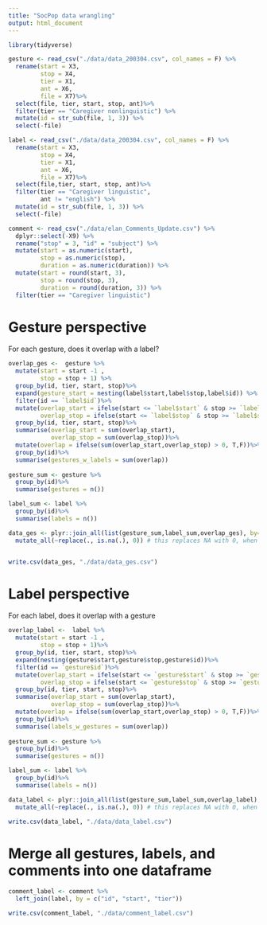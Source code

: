 ```yaml
---
title: "SocPop data wrangling"
output: html_document
---
```


```r

library(tidyverse)

```

```r
gesture <- read_csv("./data/data_200304.csv", col_names = F) %>%
  rename(start = X3,
         stop = X4,
         tier = X1,
         ant = X6, 
         file = X7)%>%
  select(file, tier, start, stop, ant)%>%
  filter(tier == "Caregiver nonlinguistic") %>% 
  mutate(id = str_sub(file, 1, 3)) %>% 
  select(-file)

label <- read_csv("./data/data_200304.csv", col_names = F) %>%
  rename(start = X3,
         stop = X4,
         tier = X1,
         ant = X6,
         file = X7)%>%
  select(file,tier, start, stop, ant)%>%
  filter(tier == "Caregiver linguistic", 
         ant != "english") %>% 
  mutate(id = str_sub(file, 1, 3)) %>% 
  select(-file)

comment <- read_csv("./data/elan_Comments_Update.csv") %>% 
  dplyr::select(-X9) %>%
  rename("stop" = 3, "id" = "subject") %>% 
  mutate(start = as.numeric(start), 
         stop = as.numeric(stop), 
         duration = as.numeric(duration)) %>% 
  mutate(start = round(start, 3), 
         stop = round(stop, 3), 
         duration = round(duration, 3)) %>% 
  filter(tier == "Caregiver linguistic")

```

# Gesture perspective

For each gesture, does it overlap with a label?

```r
overlap_ges <-  gesture %>%
  mutate(start = start -1 ,
         stop = stop + 1) %>%
  group_by(id, tier, start, stop)%>%
  expand(gesture_start = nesting(label$start,label$stop,label$id)) %>%
  filter(id == `label$id`)%>%
  mutate(overlap_start = ifelse(start <= `label$start` & stop >= `label$start`, T,F),
         overlap_stop = ifelse(start <= `label$stop` & stop >= `label$stop`, T,F))%>%
  group_by(id, tier, start, stop)%>%
  summarise(overlap_start = sum(overlap_start),
            overlap_stop = sum(overlap_stop))%>%
  mutate(overlap = ifelse(sum(overlap_start,overlap_stop) > 0, T,F))%>%
  group_by(id)%>%
  summarise(gestures_w_labels = sum(overlap))
         
gesture_sum <- gesture %>%
  group_by(id)%>%
  summarise(gestures = n())

label_sum <- label %>%
  group_by(id)%>%
  summarise(labels = n())

data_ges <- plyr::join_all(list(gesture_sum,label_sum,overlap_ges), by='id', type='left') %>% 
  mutate_all(~replace(., is.na(.), 0)) # this replaces NA with 0, when there no gestures or labels


write.csv(data_ges, "./data/data_ges.csv")
```

# Label perspective

For each label, does it overlap with a gesture

```r
overlap_label <-  label %>%
  mutate(start = start -1 ,
         stop = stop + 1)%>%
  group_by(id, tier, start, stop)%>%
  expand(nesting(gesture$start,gesture$stop,gesture$id))%>%
  filter(id == `gesture$id`)%>%
  mutate(overlap_start = ifelse(start <= `gesture$start` & stop >= `gesture$start`, T,F),
         overlap_stop = ifelse(start <= `gesture$stop` & stop >= `gesture$stop`, T,F))%>%
  group_by(id, tier, start, stop)%>%
  summarise(overlap_start = sum(overlap_start),
            overlap_stop = sum(overlap_stop))%>%
  mutate(overlap = ifelse(sum(overlap_start,overlap_stop) > 0, T,F))%>%
  group_by(id)%>%
  summarise(labels_w_gestures = sum(overlap))
         
gesture_sum <- gesture %>%
  group_by(id)%>%
  summarise(gestures = n())

label_sum <- label %>%
  group_by(id)%>%
  summarise(labels = n())

data_label <- plyr::join_all(list(gesture_sum,label_sum,overlap_label), by='id', type='left') %>% 
  mutate_all(~replace(., is.na(.), 0)) # this replaces NA with 0, when there no gestures or labels

write.csv(data_label, "./data/data_label.csv")
```



# Merge all gestures, labels, and comments into one dataframe

```r
comment_label <- comment %>% 
  left_join(label, by = c("id", "start", "tier"))

write.csv(comment_label, "./data/comment_label.csv")
```

